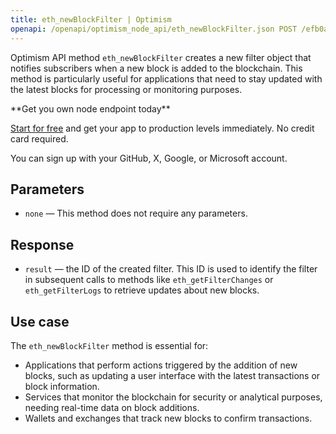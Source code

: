 ---
title: eth_newBlockFilter | Optimism
openapi: /openapi/optimism_node_api/eth_newBlockFilter.json POST /efb0a5eccd2caa5135eb54eba6f7f300
---

Optimism API method `eth_newBlockFilter` creates a new filter object that notifies subscribers when a new block is added to the blockchain. This method is particularly useful for applications that need to stay updated with the latest blocks for processing or monitoring purposes.

<Check>
**Get you own node endpoint today**

[Start for free](https://console.chainstack.com/) and get your app to production levels immediately. No credit card required.

You can sign up with your GitHub, X, Google, or Microsoft account.
</Check>


## Parameters

* `none` — This method does not require any parameters.

## Response

* `result` — the ID of the created filter. This ID is used to identify the filter in subsequent calls to methods like `eth_getFilterChanges` or `eth_getFilterLogs` to retrieve updates about new blocks.

## Use case

The `eth_newBlockFilter` method is essential for:

* Applications that perform actions triggered by the addition of new blocks, such as updating a user interface with the latest transactions or block information.
* Services that monitor the blockchain for security or analytical purposes, needing real-time data on block additions.
* Wallets and exchanges that track new blocks to confirm transactions.
